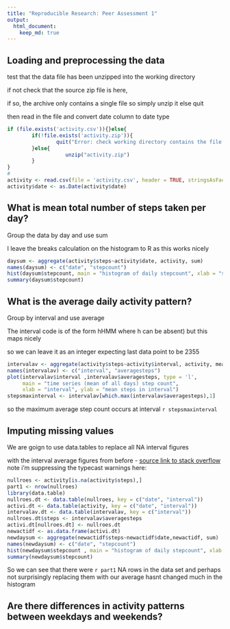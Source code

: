 ```yaml
---
title: "Reproducible Research: Peer Assessment 1"
output: 
  html_document:
    keep_md: true
---
```



## Loading and preprocessing the data
test that the data file has been unzipped into the working directory  

if not check that the source zip file is here,  

if so, the archive only contains a single file so simply unzip it else quit  

then read in the file and convert date column to date type

```r
if (file.exists('activity.csv')){}else{
        if(!file.exists('activity.zip')){
                quit("Error: check working directory contains the file activity.zip")
        }else{
                   unzip("activity.zip")
        }
}
# 
activity <- read.csv(file = 'activity.csv', header = TRUE, stringsAsFactors = FALSE)
activity$date <- as.Date(activity$date)
```

## What is mean total number of steps taken per day?
Group the data by day and use sum  

I leave the breaks calculation on the histogram to R as this works nicely
```r
daysum <- aggregate(activity$steps~activity$date, activity, sum)
names(daysum) <- c("date", "stepcount")
hist(daysum$stepcount, main = "histogram of daily stepcount", xlab = "stepcount")
summary(daysum$stepcount)
```

## What is the average daily activity pattern?
Group by interval and use average  

The interval code is of the form hHMM where h can be absent) but this maps nicely  

so we can leave it as an integer expecting last data point to be 2355
```r
intervalav <- aggregate(activity$steps~activity$interval, activity, mean)
names(intervalav) <- c("interval", "averagesteps")
plot(intervalav$interval ,intervalav$averagesteps, type = 'l',
     main = "time series (mean of all days) step count",
     xlab = "interval", ylab = "mean steps in interval")
stepsmaxinterval <- intervalav[which.max(intervalav$averagesteps),1]
```
so the maximum average step count occurs at interval `r stepsmaxinterval`

## Imputing missing values
We are goign to use data.tables to replace all NA interval figures  

with the interval average figures from before - [source link to stack overflow](http://stackoverflow.com/questions/7971513/using-one-data-frame-to-update-another)  
note i'm suppressing the typecast warnings here:
```r
nullroes <- activity[is.na(activity$steps),]
part1 <- nrow(nullroes)
library(data.table)
nullroes.dt <- data.table(nullroes, key = c("date", "interval"))
activi.dt <- data.table(activity, key = c("date", "interval"))
intervalav.dt <- data.table(intervalav, key = c("interval"))
nullroes.dt$steps <- intervalav$averagesteps
activi.dt[nullroes.dt] <- nullroes.dt
newactidf <- as.data.frame(activi.dt)
newdaysum <- aggregate(newactidf$steps~newactidf$date,newactidf, sum)
names(newdaysum) <- c("date", "stepcount")
hist(newdaysum$stepcount , main = "histogram of daily stepcount", xlab = "stepcount")
summary(newdaysum$stepcount)
```
So we can see that there were `r part1` NA rows in the data set and perhaps  
not surprisingly replacing them with our average hasnt changed much in the histogram


## Are there differences in activity patterns between weekdays and weekends?
```r

```

